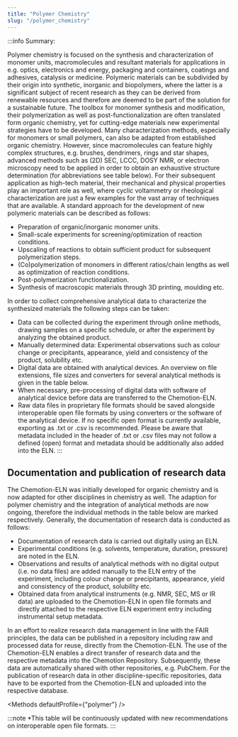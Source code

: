 ---
title: "Polymer Chemistry"
slug: "/polymer_chemistry"
---



:::info Summary:

Polymer chemistry is focused on the synthesis and characterization of monomer units, macromolecules and resultant
materials for applications in e.g. optics, electronics and energy, packaging and containers, coatings and adhesives,
catalysis or medicine. Polymeric materials can be subdivided by their origin into synthetic, inorganic and
biopolymers, where the latter is a significant subject of recent research as they can be derived from renewable
resources and therefore are deemed to be part of the solution for a sustainable future. The toolbox for monomer synthesis and modification, their polymerization as well as post-functionalization are often translated form organic chemistry, yet for cutting-edge materials new experimental strategies have to be developed. Many characterization methods, especially for monomers or small polymers, can also be adapted from established organic chemistry. However, since macromolecules can feature highly complex structures, e.g. brushes, dendrimers, rings and star shapes, advanced methods such as (2D) SEC, LCCC, DOSY NMR, or electron microscopy need to be applied in order to obtain an exhaustive structure determination (for abbreviations see table below). For their subsequent application as high-tech material, their mechanical and physical properties play an important role as well, where cyclic voltammetry or rheological characterization are just a few examples for the vast array of techniques that are available. A standard approach for the development of new polymeric materials can be described as follows:

- Preparation of organic/inorganic monomer units.
- Small-scale experiments for screening/optimization of reaction conditions.
- Upscaling of reactions to obtain sufficient product for subsequent polymerization steps.
- (Co)polymerization of monomers in different ratios/chain lengths as well as optimization of reaction conditions.
- Post-polymerization functionalization.
- Synthesis of macroscopic materials through 3D printing, moulding etc.

In order to collect comprehensive analytical data to characterize the synthesized materials the following steps can be taken:

- Data can be collected during the experiment through online methods, drawing samples on a specific schedule, or after the experiment by analyzing the obtained product.
- Manually determined data: Experimental observations such as colour change or precipitants, appearance, yield and consistency of the product, solubility etc.
- Digital data are obtained with analytical devices. An overview on file extensions, file sizes and converters for several analytical methods is given in the table below.
- When necessary, pre-processing of digital data with software of analytical device before data are transferred to the Chemotion-ELN.
- Raw data files in proprietary file formats should be saved alongside interoperable open file formats by using converters or the software of the analytical device. If no specific open format is currently available, exporting as .txt or .csv is recommended. Please be aware that metadata included in the header of .txt or .csv files may not follow a defined (open) format and metadata should be additionally also added into the ELN.
:::


## Documentation and publication of research data

The Chemotion-ELN was initially developed for organic chemistry and is now adapted for other disciplines in chemistry as well. The adaption for polymer chemistry and the integration of analytical methods are now ongoing, therefore the individual methods in the table below are marked respectively. Generally, the documentation of research data is conducted as follows:

- Documentation of research data  is carried out digitally using an ELN.
- Experimental conditions (e.g. solvents, temperature, duration, pressure) are noted in the ELN.
- Observations and results of analytical methods with no digital output (i.e. no data files) are added manually to the ELN entry of the experiment, including colour change or precipitants, appearance, yield and consistency of the product, solubility etc.
- Obtained data from analytical instruments (e.g. NMR, SEC, MS or IR data) are uploaded to the Chemotion-ELN in open file formats and directly attached to the respective ELN experiment entry including instrumental setup metadata.

In an effort to realize research data management in line with the FAIR principles, the data can be published in a repository including raw and processed data for reuse, directly from the Chemotion-ELN. The use of the Chemotion-ELN enables a direct transfer of research data and the respective metadata into the Chemotion Repository. Subsequently, these data are automatically shared with other repositories, e.g. PubChem. For the publication of research data in other discipline-specific repositories, data have to be exported from the Chemotion-ELN and uploaded into the respective database.

<Methods defaultProfile={"polymer"} />

:::note *This table will be continuously updated with new recommendations on interoperable open file formats.
:::
